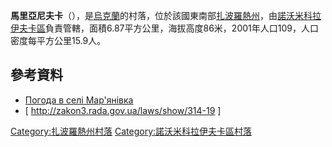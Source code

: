 {{coord|47|56|29|N|35|52|17|E|scale:100000|display=title}}

'''馬里亞尼夫卡'''（{{lang-uk|Мар'янівка}}），是[[烏克蘭|烏克蘭]]的村落，位於該國東南部[[扎波羅熱州|扎波羅熱州]]，由[[諾沃米科拉伊夫卡區|諾沃米科拉伊夫卡區]]負責管轄，面積6.87平方公里，海拔高度86米，2001年人口109，人口密度每平方公里15.9人。

==參考資料==
* [http://weather.in.ua/ua/zaporozhskaja/15033 Погода в селі Мар'янівка] {{Wayback|url=http://weather.in.ua/ua/zaporozhskaja/15033 |date=20160305212602 }}
* [ http://zakon3.rada.gov.ua/laws/show/314-19 {{Wayback|url=http://zakon3.rada.gov.ua/laws/show/314-19 |date=20200221024822 }}]

[[Category:扎波羅熱州村落|Category:扎波羅熱州村落]]
[[Category:諾沃米科拉伊夫卡區村落|Category:諾沃米科拉伊夫卡區村落]]


{{Zaporizhia-geo-stub}}